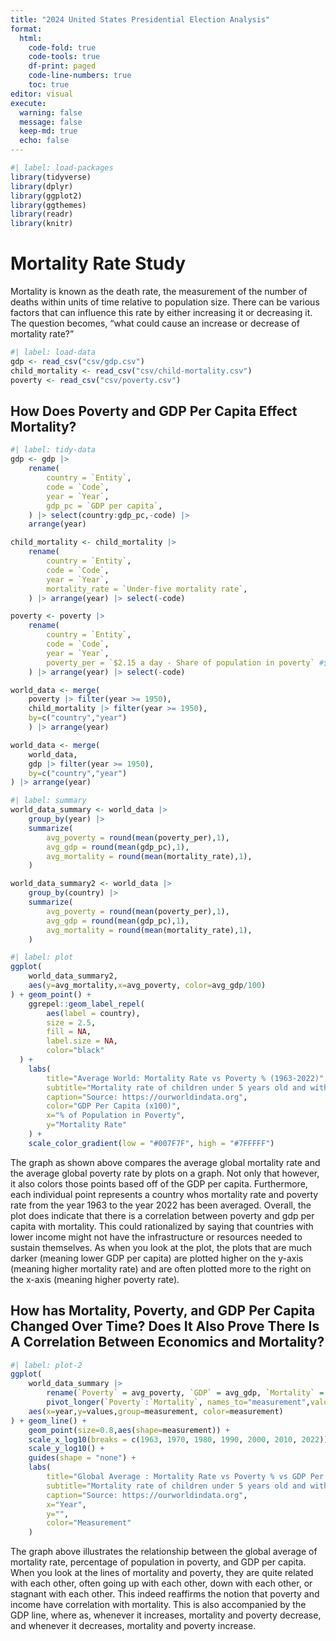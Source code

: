 ---
title: "2024 United States Presidential Election Analysis"
format:
  html:
    code-fold: true
    code-tools: true
    df-print: paged
    code-line-numbers: true
    toc: true
editor: visual
execute:
  warning: false
  message: false
  keep-md: true
  echo: false
---

```{r, results='hide'}
#| label: load-packages
library(tidyverse)
library(dplyr)
library(ggplot2)
library(ggthemes)
library(readr)
library(knitr)
```

# Mortality Rate Study

Mortality is known as the death rate, the measurement of the number of deaths within units of time relative to population size. There can be various factors that can influence this rate by either increasing it or decreasing it. The question becomes, "what could cause an increase or decrease of mortality rate?"

```{r, results='hide'}
#| label: load-data
gdp <- read_csv("csv/gdp.csv")
child_mortality <- read_csv("csv/child-mortality.csv")
poverty <- read_csv("csv/poverty.csv")
```

## How Does Poverty and GDP Per Capita Effect Mortality?

```{r, results='hide'}
#| label: tidy-data
gdp <- gdp |>
    rename(
        country = `Entity`,
        code = `Code`,
        year = `Year`,
        gdp_pc = `GDP per capita`,
    ) |> select(country:gdp_pc,-code) |> 
    arrange(year)

child_mortality <- child_mortality |>
    rename(
        country = `Entity`,
        code = `Code`,
        year = `Year`,
        mortality_rate = `Under-five mortality rate`,
    ) |> arrange(year) |> select(-code)

poverty <- poverty |>
    rename(
        country = `Entity`,
        code = `Code`,
        year = `Year`,
        poverty_per = `$2.15 a day - Share of population in poverty` #$2.15 a day - Share of population in poverty
    ) |> arrange(year) |> select(-code)

world_data <- merge(
    poverty |> filter(year >= 1950),
    child_mortality |> filter(year >= 1950),
    by=c("country","year")
    ) |> arrange(year)

world_data <- merge(
    world_data,
    gdp |> filter(year >= 1950),
    by=c("country","year")
) |> arrange(year)
```

```{r, results='hide'}
#| label: summary
world_data_summary <- world_data |>
    group_by(year) |>
    summarize(
        avg_poverty = round(mean(poverty_per),1),
        avg_gdp = round(mean(gdp_pc),1),
        avg_mortality = round(mean(mortality_rate),1),
    )

world_data_summary2 <- world_data |>
    group_by(country) |>
    summarize(
        avg_poverty = round(mean(poverty_per),1),
        avg_gdp = round(mean(gdp_pc),1),
        avg_mortality = round(mean(mortality_rate),1),
    )
```

```{r, results='hide'}
#| label: plot
ggplot(
    world_data_summary2,
    aes(y=avg_mortality,x=avg_poverty, color=avg_gdp/100)
) + geom_point() + 
    ggrepel::geom_label_repel(
        aes(label = country),
        size = 2.5,
        fill = NA,
        label.size = NA,
        color="black"
  ) +
    labs(
        title="Average World: Mortality Rate vs Poverty % (1963-2022)",
        subtitle="Mortality rate of children under 5 years old and with rate of people making  $2.15 a day.",
        caption="Source: https://ourworldindata.org",
        color="GDP Per Capita (x100)",
        x="% of Population in Poverty",
        y="Mortality Rate"
    ) +
    scale_color_gradient(low = "#007F7F", high = "#7FFFFF")
```

The graph as shown above compares the average global mortality rate and the average global poverty rate by plots on a graph. Not only that however, it also colors those points based off of the GDP per capita. Furthermore, each individual point represents a country whos mortality rate and poverty rate from the year 1963 to the year 2022 has been averaged. Overall, the plot does indicate that there is a correlation between poverty and gdp per capita with mortality. This could rationalized by saying that countries with lower income might not have the infrastructure or resources needed to sustain themselves. As when you look at the plot, the plots that are much darker (meaning lower GDP per capita) are plotted higher on the y-axis (meaning higher mortality rate) and are often plotted more to the right on the x-axis (meaning higher poverty rate).

## How has Mortality, Poverty, and GDP Per Capita Changed Over Time? Does It Also Prove There Is A Correlation Between Economics and Mortality?

```{r, results='hide'}
#| label: plot-2
ggplot(
    world_data_summary |> 
        rename(`Poverty` = avg_poverty, `GDP` = avg_gdp, `Mortality` = avg_mortality) |>
        pivot_longer(`Poverty`:`Mortality`, names_to="measurement",values_to="values"),
    aes(x=year,y=values,group=measurement, color=measurement)
) + geom_line() +
    geom_point(size=0.8,aes(shape=measurement)) +
    scale_x_log10(breaks = c(1963, 1970, 1980, 1990, 2000, 2010, 2022)) +
    scale_y_log10() +
    guides(shape = "none") +
    labs(
        title="Global Average : Mortality Rate vs Poverty % vs GDP Per Capita",
        subtitle="Mortality rate of children under 5 years old and with rate of people making $2.15 a day",
        caption="Source: https://ourworldindata.org",
        x="Year",
        y="",
        color="Measurement"
    )
```

The graph above illustrates the relationship between the global average of mortality rate, percentage of population in poverty, and GDP per capita. When you look at the lines of mortality and poverty, they are quite related with each other, often going up with each other, down with each other, or stagnant with each other. This indeed reaffirms the notion that poverty and income have correlation with mortality. This is also accompanied by the GDP line, where as, whenever it increases, mortality and poverty decrease, and whenever it decreases, mortality and poverty increase.